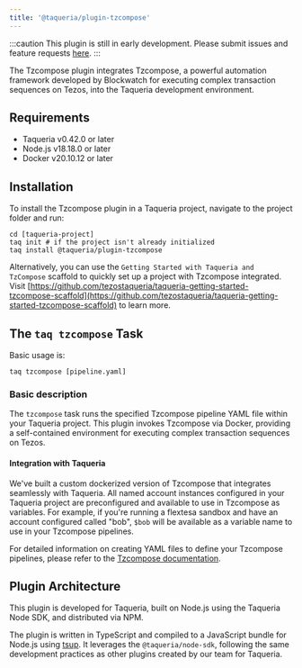 ```yaml
---
title: '@taqueria/plugin-tzcompose'
---
```


:::caution
This plugin is still in early development. Please submit issues and feature requests [here](https://github.com/tezostaqueria/taqueria).
:::

The Tzcompose plugin integrates Tzcompose, a powerful automation framework developed by Blockwatch for executing complex transaction sequences on Tezos, into the Taqueria development environment.

## Requirements

- Taqueria v0.42.0 or later
- Node.js v18.18.0 or later
- Docker v20.10.12 or later

## Installation

To install the Tzcompose plugin in a Taqueria project, navigate to the project folder and run:

```shell
cd [taqueria-project]
taq init # if the project isn't already initialized
taq install @taqueria/plugin-tzcompose
```

Alternatively, you can use the `Getting Started with Taqueria and TzCompose` scaffold to quickly set up a project with Tzcompose integrated. Visit [https://github.com/tezostaqueria/taqueria-getting-started-tzcompose-scaffold](https://github.com/tezostaqueria/taqueria-getting-started-tzcompose-scaffold) to learn more.

## The `taq tzcompose` Task

Basic usage is:

```shell
taq tzcompose [pipeline.yaml]
```

### Basic description

The `tzcompose` task runs the specified Tzcompose pipeline YAML file within your Taqueria project. This plugin invokes Tzcompose via Docker, providing a self-contained environment for executing complex transaction sequences on Tezos.

#### Integration with Taqueria

We've built a custom dockerized version of Tzcompose that integrates seamlessly with Taqueria. All named account instances configured in your Taqueria project are preconfigured and available to use in Tzcompose as variables. For example, if you're running a flextesa sandbox and have an account configured called "bob", `$bob` will be available as a variable name to use in your Tzcompose pipelines.

For detailed information on creating YAML files to define your Tzcompose pipelines, please refer to the [Tzcompose documentation](https://github.com/blockwatch-cc/tzgo/blob/master/cmd/tzcompose/README.md).

## Plugin Architecture

This plugin is developed for Taqueria, built on Node.js using the Taqueria Node SDK, and distributed via NPM.

The plugin is written in TypeScript and compiled to a JavaScript bundle for Node.js using [tsup](https://github.com/egoist/tsup). It leverages the `@taqueria/node-sdk`, following the same development practices as other plugins created by our team for Taqueria.